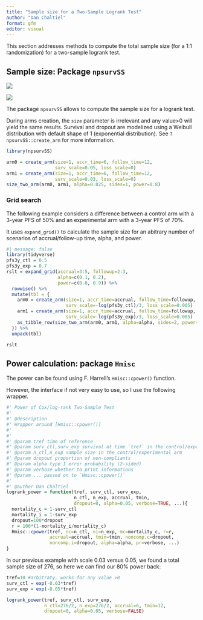 ```yaml
---
title: "Sample size for a Two-Sample Logrank Test"
author: "Dan Chaltiel"
format: gfm
editor: visual
---
```


This section addresses methods to compute the total sample size (for a 1:1 randomization) for a two-sample logrank test.

## Sample size: Package `npsurvSS`

![](https://img.shields.io/badge/East-Untested-blue.svg)

![](https://img.shields.io/badge/nQuery-Untested-blue.svg)

The package `npsurvSS` allows to compute the sample size for a logrank test.

During arms creation, the `size` parameter is irrelevant and any value\>0 will yield the same results. Survival and dropout are modelized using a Weibull distribution with default shape of 1 (exponential distribution). See `?npsurvSS::create_arm` for more information.

```r
library(npsurvSS)

arm0 = create_arm(size=1, accr_time=6, follow_time=12, 
                  surv_scale=0.05, loss_scale=0)
arm1 = create_arm(size=1, accr_time=6, follow_time=12, 
                  surv_scale=0.03, loss_scale=0)
size_two_arm(arm0, arm1, alpha=0.025, sides=1, power=0.8)
```

### Grid search

The following example considers a difference between a control arm with a 3-year PFS of 50% and an experimental arm with a 3-year PFS of 70%.

It uses `expand_grid()` to calculate the sample size for an abitrary number of scenarios of accrual/follow-up time, alpha, and power.

```r
#| message: false
library(tidyverse)
pfs3y_ctl = 0.5
pfs3y_exp = 0.7
rslt = expand_grid(accrual=3:5, followup=2:3,
                   alpha=c(0.1, 0.2),
                   power=c(0.8, 0.9)) %>%
  rowwise() %>% 
  mutate(tbl = {
    arm0 = create_arm(size=1, accr_time=accrual, follow_time=followup, 
                      surv_scale=-log(pfs3y_ctl)/3, loss_scale=0.005)
    arm1 = create_arm(size=1, accr_time=accrual, follow_time=followup, 
                      surv_scale=-log(pfs3y_exp)/3, loss_scale=0.005)
    as_tibble_row(size_two_arm(arm0, arm1, alpha=alpha, sides=2, power=power))
  }) %>% 
  unpack(tbl)

rslt
```

## Power calculation: package `Hmisc`

The power can be found using F. Harrell's `Hmisc::cpower()` function.

However, the interface if not very easy to use, so I use the following wrapper.

```r
#' Power of Cox/log-rank Two-Sample Test 
#'
#' @description
#' Wrapper around [Hmisc::cpower()]
#'
#'
#' @param tref time of reference
#' @param surv_ctl,surv_exp survival at time `tref` in the control/experimental arm
#' @param n_ctl,n_exp sample size in the control/experimental arm
#' @param dropout proportion of non-compliants
#' @param alpha type I error probability (2-sided)
#' @param verbose whether to print informations
#' @param ... passed on to `Hmisc::cpower()`
#' 
#' @author Dan Chaltiel
logrank_power = function(tref, surv_ctl, surv_exp, 
                         n_ctl, n_exp, accrual, tmin,
                         dropout=0, alpha=0.05, verbose=TRUE, ...){
  mortality_c = 1-surv_ctl
  mortality_i = 1-surv_exp
  dropout=100*dropout
  r = 100*(1-mortality_i/mortality_c)
  Hmisc::cpower(tref, nc=n_ctl, ni=n_exp, mc=mortality_c, r=r, 
                accrual=accrual, tmin=tmin, noncomp.c=dropout, 
                noncomp.i=dropout, alpha=alpha, pr=verbose, ...)
}
```

In our previous example with scale 0.03 versus 0.05, we found a total sample size of 276, so here we can find our 80% power back:

```r
tref=10 #arbitraty, works for any value >0 
surv_ctl = exp(-0.03*tref) 
surv_exp = exp(-0.05*tref)

logrank_power(tref, surv_ctl, surv_exp, 
              n_ctl=276/2, n_exp=276/2, accrual=6, tmin=12,
              dropout=0, alpha=0.05, verbose=FALSE)

```
